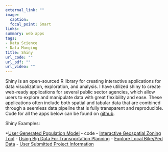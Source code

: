 ```yaml
---
external_link: ""
image:
  caption: 
  focal_point: Smart
links:
summary: web apps
tags:
- Data Science
- Data Munging
title: Shiny
url_code: ""
url_pdf: ""
url_video: ""
---
```


Shiny is an open-sourced R library for creating interactive applications for data visualization, exploration, and analysis. I have utilized shiny to create web-ready applications for several public sector agencies, which allow users to explore and manipulate data with great flexibility and ease. These applications often include both spatial and tabular data that are combined through a seemless data pipeline that is fully transparent and reproducible. Code for all the apps below can be found on [github]().

Shiny Examples:

*[User Generated Population Model](https://trpa-shiny-apps.shinyapps.io/effective_population) - code
- [Interactive Geospatial Zoning Tool](https://trpa-shiny-apps.shinyapps.io/use_dashboard)
- [Using Big Data For Transportation Planning](https://trpa-shiny-apps.shinyapps.io/volumes_dashboard)
- [Explore Local Bike/Ped Data](https://trpa-shiny-apps.shinyapps.io/bike_ped_dashboard)
- [User Submitted Project Information](https://reidhaefer.shinyapps.io/project_dashboard)


